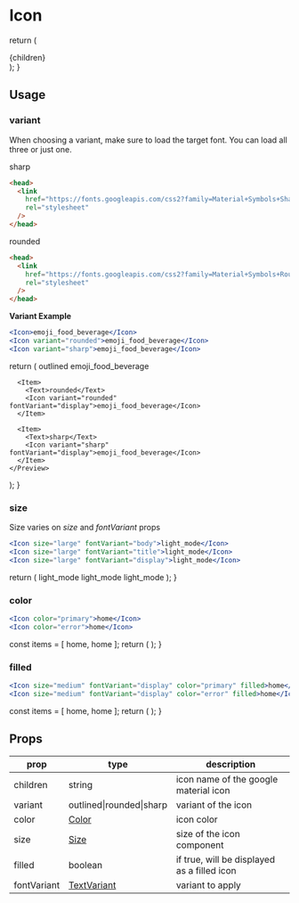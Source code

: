 # Icon


  return (
    <div className="flex flex-col mx-8 items-center">
      {children}
    </div>
  );
}

## Usage

### variant

When choosing a variant, make sure to load the target font. You can load all three or just one.

sharp

```html
<head>
  <link
    href="https://fonts.googleapis.com/css2?family=Material+Symbols+Sharp:opsz,wght,FILL,GRAD@20..48,100..700,0..1,-50..200"
    rel="stylesheet"
  />
</head>
```
rounded

```html
<head>
  <link
    href="https://fonts.googleapis.com/css2?family=Material+Symbols+Rounded:opsz,wght,FILL,GRAD@20..48,100..700,0..1,-50..200"
    rel="stylesheet"
  />
</head>
```

**Variant Example**

```jsx
<Icon>emoji_food_beverage</Icon>
<Icon variant="rounded">emoji_food_beverage</Icon>
<Icon variant="sharp">emoji_food_beverage</Icon>
```

  return (
    <Preview>
      <Item>
        <Text>outlined</Text>
        <Icon fontVariant="display">emoji_food_beverage</Icon>
      </Item>

      <Item>
        <Text>rounded</Text>
        <Icon variant="rounded" fontVariant="display">emoji_food_beverage</Icon>
      </Item>

      <Item>
        <Text>sharp</Text>
        <Icon variant="sharp" fontVariant="display">emoji_food_beverage</Icon>
      </Item>
    </Preview>
  );
}

<VariantExample />

### size

Size varies on *size* and *fontVariant* props


```jsx
<Icon size="large" fontVariant="body">light_mode</Icon>
<Icon size="large" fontVariant="title">light_mode</Icon>
<Icon size="large" fontVariant="display">light_mode</Icon>
```

  return (
    <Preview>
      <Item>
        <Icon size="large" fontVariant="body">light_mode</Icon>
      </Item>
      <Item>
       <Icon size="large" fontVariant="title">light_mode</Icon>
      </Item>
      <Item>
       <Icon size="large" fontVariant="display">light_mode</Icon>
      </Item>
    </Preview>
  );
}

<Example />

### color

```jsx
<Icon color="primary">home</Icon>
<Icon color="error">home</Icon>
```

  const items = [
    <Icon size="medium" fontVariant="display" color="primary">home</Icon>,
    <Icon size="medium" fontVariant="display" color="error">home</Icon>
  ];
  return (
    <Preview items={items}>
    </Preview>
  );
}

<ColorExample />

### filled

```jsx
<Icon size="medium" fontVariant="display" color="primary" filled>home</Icon>
<Icon size="medium" fontVariant="display" color="error" filled>home</Icon>
```

  const items = [
    <Icon size="medium" fontVariant="display" color="primary" filled>home</Icon>,
    <Icon size="medium" fontVariant="display" color="error" filled>home</Icon>
  ];
  return (
    <Preview items={items}>
    </Preview>
  );
}

<FilledExample />

## Props

|prop|type|description|
|----|----|-----------|
|children|string|icon name of the google material icon|
|variant|outlined\|rounded\|sharp|variant of the icon|
|color|[Color](/docs/theming/colors)|icon color|
|size|[Size](#size)|size of the icon component|
|filled|boolean|if true, will be displayed as a filled icon|
|fontVariant|[TextVariant](#text-variant)|variant to apply|